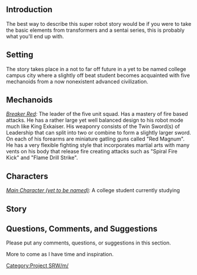 
==Introduction==

The best way to describe this super robot story would be if you were to take the basic elements from transformers and a sentai series, this is probably what you'll end up with.

==Setting==

The story takes place in a not to far off future in a yet to be named college campus city where a slightly off beat student becomes acquainted with five mechanoids from a now nonexistent advanced civilization.


==Mechanoids==

''[[Breaker Red]]:'' The leader of the five unit squad.  Has a mastery of fire based attacks.  He has a rather large yet well balanced design to his robot mode much like King Exkaiser. His weaponry consists of the Twin Sword(s) of Leadership that can split into two or combine to form a slightly larger sword.  On each of his forearms are miniature gatling guns called "Red Magnum".  He has a very flexible fighting style that incorporates martial arts with many vents on his body that release fire creating attacks such as "Spiral Fire Kick" and "Flame Drill Strike".

==Characters==

''[[Main Character (yet to be named)]]:'' A college student currently studying

==Story==

==Questions, Comments, and Suggestions==

Please put any comments, questions, or suggestions in this section.

More to come as I have time and inspiration.

[[Category:Project SRW/m/]]